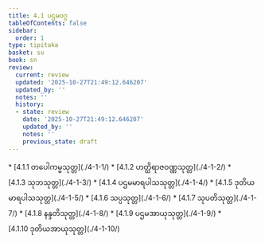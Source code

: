 ```yaml
---
title: 4.1 ပဌမဝဂ္ဂ
tableOfContents: false
sidebar:
  order: 1
type: tipitaka
basket: su
book: sn
review:
  current: review
  updated: '2025-10-27T21:49:12.646207'
  updated_by: ''
  notes: ''
  history:
  - state: review
    date: '2025-10-27T21:49:12.646207'
    updated_by: ''
    notes: ''
    previous_state: draft
---
```



<ReviewStatus review={frontmatter.review} showDetails={true} />

<HypothesisAnnotation frontmatter={frontmatter} />

<DynamicBreadcrumb />



<TableOfContents book="sn" section="4.1">
* [4.1.1 တပေါကမ္မသုတ္တ](./4-1-1/)
* [4.1.2 ဟတ္ထိရာဇဝဏ္ဏသုတ္တ](./4-1-2/)
* [4.1.3 သုဘသုတ္တ](./4-1-3/)
* [4.1.4 ပဌမမာရပါသသုတ္တ](./4-1-4/)
* [4.1.5 ဒုတိယမာရပါသသုတ္တ](./4-1-5/)
* [4.1.6 သပ္ပသုတ္တ](./4-1-6/)
* [4.1.7 သုပတိသုတ္တ](./4-1-7/)
* [4.1.8 နန္ဒတိသုတ္တ](./4-1-8/)
* [4.1.9 ပဌမအာယုသုတ္တ](./4-1-9/)
* [4.1.10 ဒုတိယအာယုသုတ္တ](./4-1-10/)
</TableOfContents>